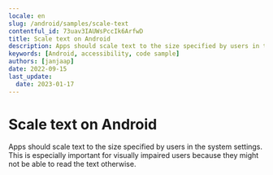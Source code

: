 ```yaml
---
locale: en
slug: /android/samples/scale-text
contentful_id: 73uav3IAUWsPccIk6ArfwD
title: Scale text on Android
description: Apps should scale text to the size specified by users in the system settings.
keywords: [Android, accessibility, code sample]
authors: [janjaap]
date: 2022-09-15
last_update:
  date: 2023-01-17
---
```


# Scale text on Android

Apps should scale text to the size specified by users in the system settings. This is especially important for visually impaired users because they might not be able to read the text otherwise.

<CodeSample id="text-scale" platform="android" locale="en"/>
